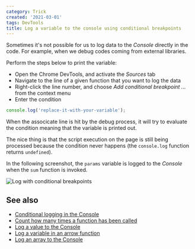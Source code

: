 ```yaml
---
category: Trick
created: '2021-03-01'
tags: DevTools
title: Log a variable to the console using conditional breakpoints
---
```


Sometimes it's not possible for us to log data to the _Console_ directly in the code. For example, when we debug codes coming from external libraries.

Perform the steps below to print the variable:

-   Open the Chrome DevTools, and activate the _Sources_ tab
-   Navigate to the line of a given function that you want to log the data
-   Right-click the line number, and choose _Add conditional breakpoint ..._ from the context menu
-   Enter the condition

```js
console.log('replace-it-with-your-variable');
```

When the associcate line is hit by the debug process, it will try to evaluate the condition meaning that the variable is printed out.

The nice thing is that the script execution on the page is still being processed because the condition never happens (the `console.log` function returns `undefined`).

In the following screenshot, the `params` variable is logged to the _Console_ when the `sum` function is invoked.

![Log with conditional breakpoints](/assets/tips/log-conditional-breakpoints.png)

## See also

-   [Conditional logging in the Console](https://phuoc.ng/collection/tips/conditional-logging-in-the-console/)
-   [Count how many times a function has been called](https://phuoc.ng/collection/tips/count-how-many-times-a-function-has-been-called/)
-   [Log a value to the Console](https://phuoc.ng/collection/tips/log-a-value-to-the-console/)
-   [Log a variable in an arrow function](https://phuoc.ng/collection/tips/log-a-variable-in-an-arrow-function/)
-   [Log an array to the Console](https://phuoc.ng/collection/tips/log-an-array-to-the-console/)
